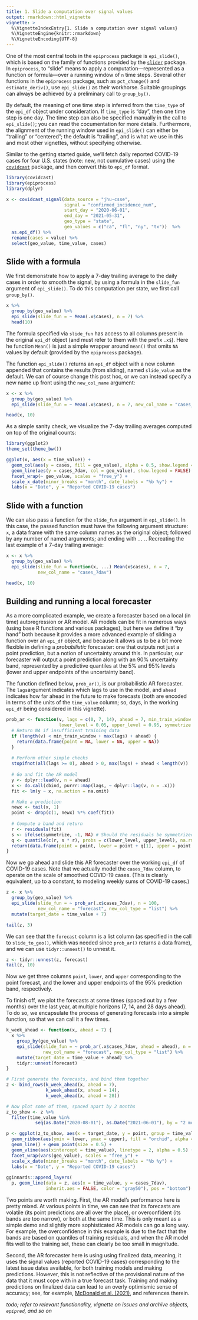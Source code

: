 ```yaml
---
title: 1. Slide a computation over signal values
output: rmarkdown::html_vignette
vignette: >
  %\VignetteIndexEntry{1. Slide a computation over signal values}
  %\VignetteEngine{knitr::rmarkdown}
  %\VignetteEncoding{UTF-8}
---
```


One of the most central tools in the `epiprocess` package is `epi_slide()`,
which is based on the family of functions provided by the
[`slider`](https://cran.r-project.org/web/packages/slider/) package. In
`epiprocess`, to "slide" means to apply a computation---represented as a
function or formula---over a running window of `n` time steps. Several other
functions in the `epiprocess` package, such as `pct_change()` and
`estimate_deriv()`, use `epi_slide()` as their workhorse. Suitable groupings can
always be achieved by a preliminary call to `group_by()`.

By default, the meaning of one time step is inferred from the `time_type` of the
`epi_df` object under consideration. If `time_type` is "day", then one time step
is one day. The time step can also be specified manually in the call to
`epi_slide()`; you can read the cocumentation for more details. Furthermore, the
alignment of the running window used in `epi_slide()` can either be "trailing"
or "centered"; the default is "trailing", and is what we use in this and most
other vignettes, without specifying otherwise.

Similar to the getting started guide, we'll fetch daily reported COVID-19 cases
for four U.S. states (note: new, not cumulative cases) using the
[`covidcast`](https://cmu-delphi.github.io/covidcast/covidcastR/) package, and
then convert this to `epi_df` format.

```r
library(covidcast)
library(epiprocess)
library(dplyr)

x <- covidcast_signal(data_source = "jhu-csse", 
                      signal = "confirmed_incidence_num",
                      start_day = "2020-06-01", 
                      end_day = "2021-05-31",
                      geo_type = "state", 
                      geo_values = c("ca", "fl", "ny", "tx"))  %>%
  as.epi_df() %>%
  rename(cases = value) %>%
  select(geo_value, time_value, cases)
```

## Slide with a formula

We first demonstrate how to apply a 7-day trailing average to the daily cases
in order to smooth the signal, by using a formula in the `slide_fun` argument of
`epi_slide()`. To do this computation per state, we first call `group_by()`.

```r
x %>% 
  group_by(geo_value) %>% 
  epi_slide(slide_fun = ~ Mean(.x$cases), n = 7) %>%
  head(10)
```

The formula specified via `slide_fun` has access to all columns present in the
original `epi_df` object (and must refer to them with the prefix `.x$`). Here
he function `Mean()` is just a simple wrapper around `mean()` that omits `NA`
values by default (provided by the `epiprocess` package).

The function `epi_slide()` returns an `epi_df` object with a new column appended
that contains the results (from sliding), named `slide_value` as the default. We
can of course change this post hoc, or we can instead specify a new name up
front using the `new_col_name` argument:

```r
x <- x %>% 
  group_by(geo_value) %>% 
  epi_slide(slide_fun = ~ Mean(.x$cases), n = 7, new_col_name = "cases_7dav")

head(x, 10)
```

As a simple sanity check, we visualize the 7-day trailing averages computed on
top of the original counts:

```r
library(ggplot2)
theme_set(theme_bw())

ggplot(x, aes(x = time_value)) +
  geom_col(aes(y = cases, fill = geo_value), alpha = 0.5, show.legend = FALSE) +
  geom_line(aes(y = cases_7dav, col = geo_value), show.legend = FALSE) +
  facet_wrap(~ geo_value, scales = "free_y") +
  scale_x_date(minor_breaks = "month", date_labels = "%b %y") +
  labs(x = "Date", y = "Reported COVID-19 cases")
```

## Slide with a function 

We can also pass a function for the `slide_fun` argument in `epi_slide()`. In 
this case, the passed function must have the following argument structure: `x`, 
a data frame with the same column names as the original object; followed by any 
number of named arguments; and ending with `...`. Recreating the last example of
a 7-day trailing average: 

```r
x <- x %>% 
  group_by(geo_value) %>% 
  epi_slide(slide_fun = function(x, ...) Mean(x$cases), n = 7,
            new_col_name = "cases_7dav")

head(x, 10)
```

## Building and running a local forecaster

As a more complicated example, we create a forecaster based on a local (in time)
autoregression or AR model. AR models can be fit in numerous ways (using base R
functions and various packages), but here we define it "by hand" both because it
provides a more advanced example of sliding a function over an `epi_df` object,
and because it allows us to be a bit more flexible in defining a *probabilistic*
forecaster: one that outputs not just a point prediction, but a notion of
uncertainty around this. In particular, our forecaster will output a point
prediction along with an 90\% uncertainty band, represented by a predictive
quantiles at the 5\% and 95\% levels (lower and upper endpoints of the
uncertainty band).

The function defined below, `prob_ar()`, is our probabilistic AR forecaster. The
`lags`argument indicates which lags to use in the model, and `ahead` indicates
how far ahead in the future to make forecasts (both are encoded in terms of the
units of the `time_value` column; so, days, in the working `epi_df` being
considered in this vignette).

```r
prob_ar <- function(v, lags = c(0, 7, 14), ahead = 7, min_train_window = 20, 
                    lower_level = 0.05, upper_level = 0.95, symmetrize = TRUE) {   
  # Return NA if insufficient training data
  if (length(v) < min_train_window + max(lags) + ahead) {
    return(data.frame(point = NA, lower = NA, upper = NA))
  }
  
  # Perform other simple checks
  stopifnot(all(lags >= 0), ahead > 0, max(lags) + ahead < length(v))
  
  # Go and fit the AR model
  y <- dplyr::lead(v, n = ahead)
  x <- do.call(cbind, purrr::map(lags, ~ dplyr::lag(v, n = .x)))
  fit <- lm(y ~ x, na.action = na.omit)

  # Make a prediction
  newx <- tail(x, 1)
  point <- drop(c(1, newx) %*% coef(fit))
  
  # Compute a band and return
  r <- residuals(fit)
  s <- ifelse(symmetrize, -1, NA) # Should the residuals be symmetrized?
  q <- quantile(c(r, s * r), probs = c(lower_level, upper_level), na.rm = TRUE)
  return(data.frame(point = point, lower = point + q[1], upper = point + q[2]))
}
```

Now we go ahead and slide this AR forecaster over the working `epi_df` of
COVID-19 cases. Note that we actually model the `cases_7dav` column, to operate
on the scale of smoothed COVID-19 cases. (This is clearly equivalent, up to a
constant, to modeling weekly sums of COVID-19 cases.)

```r
z <- x %>% 
  group_by(geo_value) %>%
  epi_slide(slide_fun = ~ prob_ar(.x$cases_7dav), n = 100, 
            new_col_name = "forecast", new_col_type = "list") %>%
  mutate(target_date = time_value + 7) 

tail(z, 3)
```

We can see that the `forecast` column is a list column (as specified in the call
to `slide_to_geo()`, which was needed since `prob_ar()` returns a data frame),
and we can use `tidyr::unnest()` to unnest it.

```r
z <- tidyr::unnest(z, forecast)
tail(z, 10)
```

Now we get three columns `point`, `lower`, and `upper` corresponding to the 
point forecast, and the lower and upper endpoints of the 95\% prediction band, 
respectively.

To finish off, we plot the forecasts at some times (spaced out by a few months)
over the last year, at multiple horizons (7, 14, and 28 days ahead). To do so, 
we encapsulate the process of generating forecasts into a simple function, so
that we can call it a few times.

```r
k_week_ahead <- function(x, ahead = 7) {
  x %>% 
    group_by(geo_value) %>%
    epi_slide(slide_fun = ~ prob_ar(.x$cases_7dav, ahead = ahead), n = 100,
              new_col_name = "forecast", new_col_type = "list") %>%
    mutate(target_date = time_value + ahead) %>%
    tidyr::unnest(forecast)
}

# First generate the forecasts, and bind them together
z <- bind_rows(k_week_ahead(x, ahead = 7),
               k_week_ahead(x, ahead = 14),
               k_week_ahead(x, ahead = 28))

# Now plot some of them, spaced apart by 2 months
z_to_show <- z %>%
  filter(time_value %in% 
           seq(as.Date("2020-08-01"), as.Date("2021-06-01"), by = "2 months"))

p <- ggplot(z_to_show, aes(x = target_date, y = point, group = time_value)) +
  geom_ribbon(aes(ymin = lower, ymax = upper), fill = "orchid", alpha = 0.5) +
  geom_line() + geom_point(size = 0.5) + 
  geom_vline(aes(xintercept = time_value), linetype = 2, alpha = 0.5) +
  facet_wrap(vars(geo_value), scales = "free_y") +
  scale_x_date(minor_breaks = "month", date_labels = "%b %y") +
  labs(x = "Date", y = "Reported COVID-19 cases")
  
gginnards::append_layers(
  p, geom_line(data = z, aes(x = time_value, y = cases_7dav), 
               inherit.aes = FALSE, color = "gray50"), pos = "bottom")
```

Two points are worth making. First, the AR model's performance here is pretty
mixed. At various points in time, we can see that its forecasts are volatile
(its point predictions are all over the place), or overconfident (its bands are
too narrow), or both at the same time. This is only meant as a simple demo and
slightly more sophisticated AR models can go a long way. For example, the 
overconfidence in this example is due to the fact that the bands are based on 
quantiles of training residuals, and when the AR model fits well to the training
set, these can clearly be too small in magnitude.

Second, the AR forecaster here is using using finalized data, meaning, it uses
the signal values (reported COVID-19 cases) corresponding to the latest issue
dates available, for both training models and making predictions. However, this
is not reflective of the provisional nature of the data that it must cope with 
in a true forecast task. Training and making predictions on finalized data can 
lead to an overly optimismic sense of accuracy; see, for example, [McDonald et 
al. (2021)](https://www.medrxiv.org/content/10.1101/2021.06.22.21259346), and
references therein.

*todo; refer to relevant functionality, vignette on issues and archive objects, 
`epipred`, and so on*
